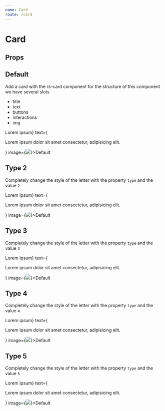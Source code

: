 ```yaml
---
name: Card
route: /card
---
```




# Card

## Props

<Props of={Card} />

## Default

Add a card with the rs-card component for the structure of this component we have several slots
- title
- text
- buttons
- interactions
- img


<Playground>
  <section className="d-section">
    <div className="d-section__item">
      <Card title={<h3>Lorem ipsum</h3>} text={<p>Lorem ipsum dolor sit amet consectetur, adipisicing elit.</p>} image={<img src="https://vuesax.com/foto6.png" />}>Default</Card>
    </div>
  </section>
</Playground>


## Type 2

Completely change the style of the letter with the property `type` and the value `2`

<Playground>
  <section className="d-section">
    <div className="d-section__item">
      <Card type="2" title={<h3>Lorem ipsum</h3>} text={<p>Lorem ipsum dolor sit amet consectetur, adipisicing elit.</p>} image={<img src="https://vuesax.com/foto6.png" />}>Default</Card>
    </div>
  </section>
</Playground>

## Type 3

Completely change the style of the letter with the property `type` and the value `3`

<Playground>
  <section className="d-section">
    <div className="d-section__item">
      <Card type="3" title={<h3>Lorem ipsum</h3>} text={<p>Lorem ipsum dolor sit amet consectetur, adipisicing elit.</p>} image={<img src="https://vuesax.com/foto6.png" />}>Default</Card>
    </div>
  </section>
</Playground>

## Type 4

Completely change the style of the letter with the property `type` and the value `4`

<Playground>
  <section className="d-section">
    <div className="d-section__item">
      <Card type="4" title={<h3>Lorem ipsum</h3>} text={<p>Lorem ipsum dolor sit amet consectetur, adipisicing elit.</p>} image={<img src="https://vuesax.com/foto6.png" />}>Default</Card>
    </div>
  </section>
</Playground>

## Type 5

Completely change the style of the letter with the property `type` and the value `5`

<Playground>
  <section className="d-section">
    <div className="d-section__item">
      <Card type="5" title={<h3>Lorem ipsum</h3>} text={<p>Lorem ipsum dolor sit amet consectetur, adipisicing elit.</p>} image={<img src="https://vuesax.com/foto6.png" />}>Default</Card>
    </div>
  </section>
</Playground>
